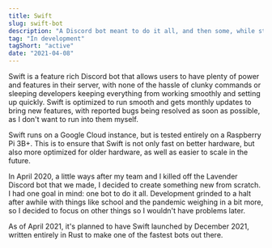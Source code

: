 ```yaml
---
title: Swift
slug: swift-bot
description: "A Discord bot meant to do it all, and then some, while still being lightweight and fast."
tag: "In development"
tagShort: "active"
date: "2021-04-08"
---
```


Swift is a feature rich Discord bot that allows users to have plenty of power and features in their server, with none of the hassle of clunky commands or sleeping developers keeping everything from working smoothly and setting up quickly. Swift is optimized to run smooth and gets monthly updates to bring new features, with reported bugs being resolved as soon as possible, as I don't want to run into them myself.

Swift runs on a Google Cloud instance, but is tested entirely on a Raspberry Pi 3B+. This is to ensure that Swift is not only fast on better hardware, but also more optimized for older hardware, as well as easier to scale in the future.

In April 2020, a little ways after my team and I killed off the Lavender Discord bot that we made, I decided to create something new from scratch. I had one goal in mind: one bot to do it all. Development grinded to a halt after awhile with things like school and the pandemic weighing in a bit more, so I decided to focus on other things so I wouldn't have problems later.

As of April 2021, it's planned to have Swift launched by December 2021, written entirely in Rust to make one of the fastest bots out there.
